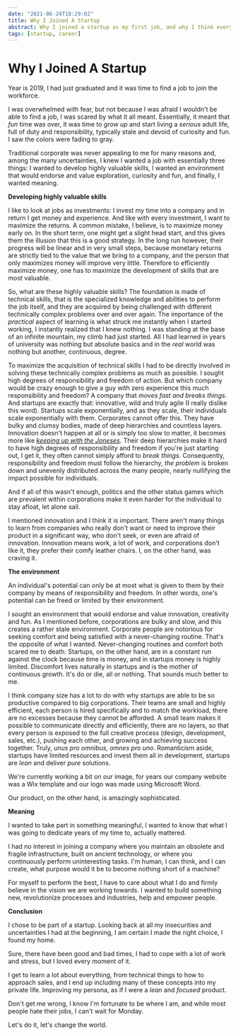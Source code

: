 ```yaml
---
date: "2021-06-24T18:29:02"
title: Why I Joined A Startup
abstract: Why I joined a startup as my first job, and why I think everyone in tech looking for a first job should do the same.
tags: [startup, career]
---
```


# Why I Joined A Startup

Year is 2019, I had just graduated and it was time to find a job to join the workforce.

I was overwhelmed with fear, but not because I was afraid I wouldn't be able to find a job, I was scared by what it all meant.
Essentially, it meant that _fun_ time was over, it was time to _grow up_ and start living a _serious_ adult life, full of duty and responsibility, typically stale and devoid of curiosity and fun.
I saw the colors were fading to gray.

Traditional corporate was never appealing to me for many reasons and, among the many uncertainties, I knew I wanted a job with essentially three things: I wanted to develop highly valuable skills, I wanted an environment that would endorse and value exploration, curiosity and fun, and finally, I wanted meaning.

**Developing highly valuable skills**

I like to look at jobs as investments: I invest my time into a company and in return I get money and experience.
And like with every investment, I want to maximize the returns.
A common mistake, I believe, is to maximize money early on. In the short term, one might get a slight head start, and this gives them the illusion that this is a good strategy.
In the long run however, their progress will be linear and in very small steps, because monetary returns are strictly tied to the value that we bring to a company, and the person that only maximizes money will improve very little.
Therefore to efficiently maximize money, one has to maximize the development of skills that are most valuable.

So, what are these highly valuable skills?
The foundation is made of technical skills, that is the specialized knowledge and abilities to perform the job itself, and they are acquired by being challenged with different technically complex problems over and over again.
The importance of the _practical_ aspect of learning is what struck me instantly when I started working, I instantly realized that I knew nothing. I was standing at the base of an infinite mountain, my climb had just started. All I had learned in years of university was nothing but absolute basics and in the _real_ world was nothing but another, continuous, degree.

To maximize the acquisition of technical skills I had to be directly involved in solving these technically complex problems as much as possible. I sought high degrees of responsibility and freedom of action.
But which company would be crazy enough to give a guy with zero experience this much responsibility and freedom? A company that _moves fast and breaks things_.
And startups are exactly that: innovative, wild and truly agile (I really dislike this word).
Startups scale exponentially, and as they scale, their individuals scale exponentially with them.
Corporates cannot offer this. They have bulky and clumsy bodies, made of deep hierarchies and countless layers. Innovation doesn't happen at all or is simply too slow to matter, it becomes more like [_keeping up with the Joneses_](https://en.wikipedia.org/wiki/Keeping_up_with_the_Joneses). Their deep hierarchies make it hard to have high degrees of responsibility and freedom if you're just starting out, I get it, they often cannot simply afford to _break things_.
Consequently, responsibility and freedom must follow the hierarchy, _the problem_ is broken down and unevenly distributed across the many people, nearly nullifying the impact possible for individuals.

And if all of this wasn't enough, politics and the other status games which are prevalent within corporations make it even harder for the individual to stay afloat, let alone sail.

I mentioned innovation and I think it is important. There aren't many things to learn from companies who really don't want or need to improve their product in a significant way, who don't seek, or even are afraid of innovation. Innovation means work, a lot of work, and corporations don't like it, they prefer their comfy leather chairs.
I, on the other hand, was craving it.

**The environment**

An individual's potential can only be at most what is given to them by their company by means of responsibility and freedom. In other words, one's potential can be freed or limited by their environment.

I sought an environment that would endorse and value innovation, creativity and fun. As I mentioned before, corporations are bulky and slow, and this creates a rather stale environment. Corporate people are notorious for seeking comfort and being satisfied with a never-changing routine. That's the opposite of what I wanted. Never-changing routines and comfort both scared me to death.
Startups, on the other hand, are in a constant run against the clock because time is money, and in startups money is highly limited. Discomfort lives naturally in startups and is the mother of continuous growth. It's do or die, all or nothing. That sounds much better to me.

I think company size has a lot to do with why startups are able to be so productive compared to big corporations.
Their teams are small and highly efficient, each person is hired specifically and to match the workload, there are no excesses because they cannot be afforded.
A small team makes it possible to communicate directly and efficiently, there are no layers, so that every person is exposed to the full creative process (design, development, sales, etc.), pushing each other, and growing and achieving success together. Truly, _unus pro omnibus, omnes pro uno_.
Romanticism aside, startups have limited resources and invest them all in development, startups are _lean_ and deliver _pure_ solutions.

We're currently working a bit on our image, for years our company website was a Wix template and our logo was made using Microsoft Word.

Our product, on the other hand, is amazingly sophisticated.

**Meaning**

I wanted to take part in something meaningful, I wanted to know that what I was going to dedicate years of my time to, actually mattered.

I had no interest in joining a company where you maintain an obsolete and fragile infrastructure, built on ancient technology, or where you continuously perform uninteresting tasks.
I'm human, I can think, and I can create, what purpose would it be to become nothing short of a machine?

For myself to perform the best, I have to care about what I do and firmly believe in the vision we are working towards.
I wanted to build something new, revolutionize processes and industries, help and empower people.

**Conclusion**

I chose to be part of a startup. Looking back at all my insecurities and uncertainties I had at the beginning, I am certain I made the right choice, I found my home.

Sure, there have been good and bad times, I had to cope with a lot of work and stress, but I loved every moment of it.

I get to learn a lot about everything, from technical things to how to approach sales, and I end up including many of these concepts into my private life. Improving my persona, as if I were a _lean_ and _focused_ product.

Don't get me wrong, I know I'm fortunate to be where I am, and while most people hate their jobs, I can't wait for Monday.

Let's do it, let's change the world.
